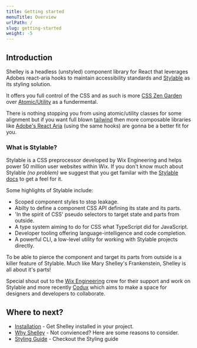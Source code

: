 ```yaml
---
title: Getting started
menuTitle: Overview
urlPath: /
slug: getting-started
weight: -5
---
```


## Introduction

Shelley is a headless (unstyled) component library for React that leverages Adobes react-aria hooks to maintain accessibility standards and [Stylable](https://stylable.io) as its styling solution.

It offers you full control of the CSS and as such is more [CSS Zen Garden](https://csszengarden.com/) over [Atomic/Utility](https://acss.io/) as a fundermental.

There is nothing stopping you from using atomic/utility classes for some alignment but if you want full blown [tailwind](https://tailwindui.com/) then more composable libraries like [Adobe's React Aria](https://react-spectrum.adobe.com/react-aria/components.html) (using the same hooks) are gonna be a better fit for you.

### What is Stylable?

Stylable is a CSS preprocessor developed by Wix Engineering and helps power 50 million user websites within Wix. If you don't know much about Stylable _(no problem)_ we suggest that you get familar with the [Stylable docs](https://stylable.io/docs/getting-started/intro) to get a feel for it.

Some highlights of Stylable include:

- Scoped component styles to stop leakage.
- Abilty to define a component CSS API defining its state and its parts.
- 'In the spirit of CSS' pseudo selectors to target state and parts from outside.
- A type system aiming to do for CSS what TypeScript did for JavaScript.
- Developer tooling offering language-intelligence and code completion.
- A powerful CLI, a low-level utility for working with Stylable projects directly.

To be able to pierce the component and target its parts from outside is a killer feature of Stylable. Much like Mary Shelley's Frankenstein, Shelley is all about it's parts!

Special shout out to the [Wix Engineering](https://www.wix.engineering/) crew for their support and work on Stylable and more recently [Codux](https://www.codux.com/) which aims to make a space for designers and developers to collaborate.

## Where to next?

- [Installation](/getting-started/installation) - Get Shelley installed in your project.
- [Why Shelley](/getting-started/why-shelley) - Not convienced? Here are some reasons to consider.
- [Styling Guide](/styling-guide) - Checkout the Styling guide
